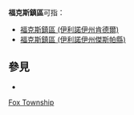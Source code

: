 {{noteTA
|G1=USState
|G2=地名
}}
'''福克斯鎮區'''可指： 

* [[福克斯鎮區_(伊利諾伊州肯德爾)|福克斯鎮區 (伊利諾伊州肯德爾)]] 
* [[福克斯鎮區_(伊利諾伊州傑斯帕縣)|福克斯鎮區 (伊利諾伊州傑斯帕縣)]]  

==參見==
*{{Lookfrom|福克斯鎮區}}

{{Geodis|Fox Township|cat=五字行政区译名消歧义}}
[[Category:鎮區名稱消歧義|Fox Township]]